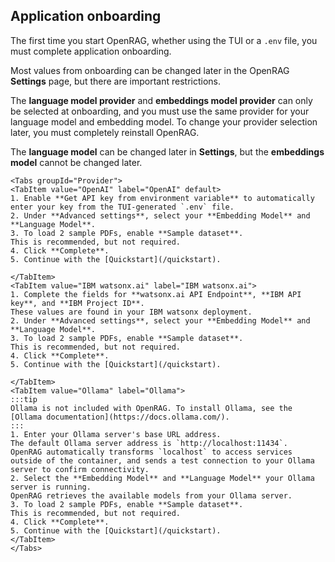 
## Application onboarding 

The first time you start OpenRAG, whether using the TUI or a `.env` file, you must complete application onboarding.

Most values from onboarding can be changed later in the OpenRAG **Settings** page, but there are important restrictions.

The **language model provider** and **embeddings model provider** can only be selected at onboarding, and you must use the same provider for your language model and embedding model.
To change your provider selection later, you must completely reinstall OpenRAG.

The **language model** can be changed later in **Settings**, but the **embeddings model** cannot be changed later.

    <Tabs groupId="Provider">
    <TabItem value="OpenAI" label="OpenAI" default>
    1. Enable **Get API key from environment variable** to automatically enter your key from the TUI-generated `.env` file.
    2. Under **Advanced settings**, select your **Embedding Model** and **Language Model**.
    3. To load 2 sample PDFs, enable **Sample dataset**.
    This is recommended, but not required.
    4. Click **Complete**.
    5. Continue with the [Quickstart](/quickstart).

    </TabItem>
    <TabItem value="IBM watsonx.ai" label="IBM watsonx.ai">
    1. Complete the fields for **watsonx.ai API Endpoint**, **IBM API key**, and **IBM Project ID**.
    These values are found in your IBM watsonx deployment.
    2. Under **Advanced settings**, select your **Embedding Model** and **Language Model**.
    3. To load 2 sample PDFs, enable **Sample dataset**.
    This is recommended, but not required.
    4. Click **Complete**.
    5. Continue with the [Quickstart](/quickstart).       
       
    </TabItem>
    <TabItem value="Ollama" label="Ollama">
    :::tip
    Ollama is not included with OpenRAG. To install Ollama, see the [Ollama documentation](https://docs.ollama.com/).
    :::   
    1. Enter your Ollama server's base URL address.
    The default Ollama server address is `http://localhost:11434`.
    OpenRAG automatically transforms `localhost` to access services outside of the container, and sends a test connection to your Ollama server to confirm connectivity.
    2. Select the **Embedding Model** and **Language Model** your Ollama server is running.
    OpenRAG retrieves the available models from your Ollama server.
    3. To load 2 sample PDFs, enable **Sample dataset**.
    This is recommended, but not required.
    4. Click **Complete**.
    5. Continue with the [Quickstart](/quickstart).        
    </TabItem>
    </Tabs>